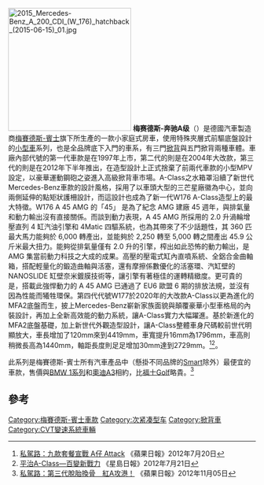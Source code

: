 {{Expand language|en|ja|time=2021-11-06T10:47:35+00:00}}
{{noteTA
|T=zh-hans:梅赛德斯-奔驰A级; zh-tw:梅賽德斯-賓士A系列; zh-hk:梅賽德斯-平治A系列;
|1=zh-hans:梅赛德斯-奔驰A级; zh-tw:梅賽德斯-賓士A系列; zh-hk:梅賽德斯-平治A系列;
|2=zh-tw:福斯;zh-hk:福士;zh-cn:大众;
}}
[[File:2015_Mercedes-Benz_A_200_CDI_(W_176)_hatchback_(2015-06-15)_01.jpg|250px]]
'''梅赛德斯-奔驰A级'''（{{lang-de|'''Mercedes-Benz A-Klasse'''}}）是德國汽車製造商[[梅賽德斯-賓士|梅賽德斯-賓士]]旗下所生產的一款小家庭式房車，使用特殊夾層式前驅底盤設計的[[小型車|小型車]]系列，也是全品牌底下入門的車系，有三門[[掀背車|掀背]]與五門掀背兩種車體。車廠內部代號{{link-de|梅賽德斯-賓士W168|Mercedes-Benz Baureihe 168|W168}}的第一代車款是在1997年上市，第二代的{{link-de|梅賽德斯-賓士W169|Mercedes-Benz Baureihe 169|W169}}則是在2004年大改款，第三代的{{link-de|梅賽德斯-賓士W176|Mercedes-Benz W 176|W176}}則是在2012年下半年推出，在造型設計上正式捨棄了前兩代車款的小型MPV設定，以豪華運動鋼砲之姿進入高級掀背車市場。A-Class之水箱罩沿續了新世代 Mercedes-Benz車款的設計風格，採用了以車頭大型的三芒星廠徽為中心，並向兩側延伸的點矩狀護柵設計，而這設計也成為了新一代W176 A-Class造型上的最大特徵。W176 A 45 AMG 的「45」 是為了紀念 AMG 建廠 45 週年，與排氣量和動力輸出沒有直接關係。而談到動力表現，A 45 AMG 所採用的 2.0 升渦輪增壓直列 4 缸汽油引擎和 4Matic 四驅系統，也為其帶來了不少話題性，其 360 匹最大馬力能夠於 6,000 轉產出，並能夠於 2,250 轉至 5,000 轉之間產出 45.9 公斤米最大扭力。能夠從排氣量僅有 2.0 升的引擎，榨出如此恐怖的動力輸出，是 AMG 集當前動力科技之大成的成果。高壓的壓電式缸內直噴系統、全鋁合金曲軸箱，搭配輕量化的鍛造曲軸與活塞，還有摩擦係數優化的活塞環、汽缸壁的 NANOSLIDE 缸壁奈米鍍膜技術等，讓引擎有著極佳的運轉精緻度。更可貴的是，搭載此強悍動力的 A 45 AMG 已通過了 EU6 歐盟 6 期的排放法規，並沒有因為性能而犧牲環保。第四代代號W177於2020年的大改款A-Class以更為進化的MFA2底盤而生，披上Mercedes-Benz嶄新家族面貌與顛覆豪華小型車格局的內裝設計，再加上全新高效能的動力系統，讓A-Class實力大幅躍進。基於新進化的MFA2底盤基礎，加上新世代外觀造型設計，讓A-Class整體車身尺碼較前世代明顯放大，車長增加了120mm來到4419mm，車寬提升16mm為1796mm，車高則稍微長高為1440mm，軸距長度則足足增加30mm達到2729mm。<ref>[http://hk.apple.nextmedia.com/supplement/car/art/20120720/16530268 私駕路：九款套餐宣戰 A仔 Attack] {{Wayback|url=http://hk.apple.nextmedia.com/supplement/car/art/20120720/16530268 |date=20150520001203 }}《蘋果日報》2012年7月20日</ref><ref>[http://www.singtao.com/yesterday/sup/0721mo04.html 平治A-Class—百變新戰力] {{Wayback|url=http://www.singtao.com/yesterday/sup/0721mo04.html |date=20040804121841 }}《星島日報》2012年7月21日</ref>。

此系列是梅賽德斯-賓士所有汽車產品中（懸掛不同品牌的[[Smart|Smart]]除外）最便宜的車款，售價與[[BMW_1系列|BMW 1系列]]和[[奧迪A3|奧迪A3]]相約，比[[大众高尔夫|福士Golf]]略貴。<ref>[http://hk.apple.nextmedia.com/supplement/car/art/20121105/18057395 私駕路：第三代脫胎換骨　紅A攻港！] {{Wayback|url=http://hk.apple.nextmedia.com/supplement/car/art/20121105/18057395 |date=20150520000818 }}《蘋果日報》2012年11月05日</ref>

==參考==
{{reflist}}

{{梅赛德斯-奔驰汽车}}
{{西久保瑞穗執導作品}}
{{Commons category|Mercedes-Benz A-Class}}
{{DEFAULTSORT:A-Klasse}}
[[Category:梅賽德斯-賓士車款|Category:梅賽德斯-賓士車款]]
[[Category:次紧凑型车|Category:次紧凑型车]]
[[Category:掀背車|Category:掀背車]]
[[Category:CVT變速系統車輛|Category:CVT變速系統車輛]]